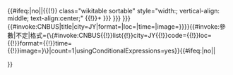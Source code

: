 <includeonly>{{#ifeq:{{{start}}}|no||{{(!}} class="wikitable sortable" style="width:{{{width|100%}}}; vertical-align: middle; text-align:center;"
{{!}}+{{{header|{{{车站名|{{{station|{{{info|}}} }}} }}} }}}
{{#invoke:CNBUS|title|city=JY|format={{{format|}}}|loc={{{loc|揭阳}}}|time={{{time|}}}|image={{{image|}}}}}}}{{#invoke:參數|不定|格式={\{#invoke:CNBUS{{!}}list{{!}}city=JY{{!}}code={{参数|1}}{{!}}loc={{{loc|揭阳}}}{{!}}format={{{format|}}}{{!}}time={{{time|}}}{{!}}image={{{image|}}}}\}|count=1|usingConditionalExpressions=yes}}{{#ifeq:{{{end}}}|no||</table>}}</includeonly><noinclude>{{Documentation}}</noinclude>